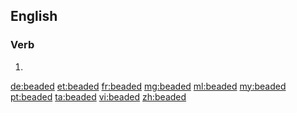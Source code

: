 ==English==

===Verb===
{{head|en}}

# {{en-past of|bead}}

[[de:beaded]]
[[et:beaded]]
[[fr:beaded]]
[[mg:beaded]]
[[ml:beaded]]
[[my:beaded]]
[[pt:beaded]]
[[ta:beaded]]
[[vi:beaded]]
[[zh:beaded]]